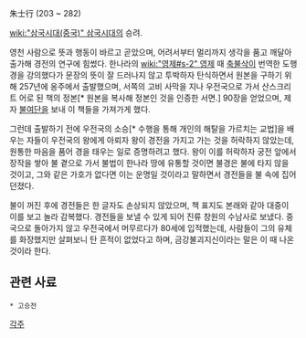 朱士行
(203 ~ 282)

[[wiki:"삼국시대(중국)" 삼국시대]]의 승려.

영천 사람으로 뜻과 행동이 바르고 곧았으며, 어려서부터 멀리까지 생각을 품고 깨달아 출가해 경전의 연구에 힘썼다. 한나라의 [[wiki:"영제#s-2" 영제]] 때 [[축불삭]]이 번역한 도행경을 강의했다가 문장의 뜻이 잘 드러나지 않고 투박하자 탄식하면서 원본을 구하기 위해 257년에 옹주에서 출발했으며, 서쪽의 고비 사막을 지나 우전국으로 가서 산스크리트 어로 된 책의 정본[* 원본을 복사해 정본인 것을 인증한 서면.] 90장을 얻었으며, 제자 [[불여단]]을 보내 이 책들을 가져가게 했다.

그런데 출발하기 전에 우전국의 소승[* 수행을 통해 개인의 해탈을 가르치는 교법]을 배우는 자들이 우전국의 왕에게 아뢰자 왕이 경전을 가지고 가는 것을 허락하지 않았는데, 원통한 마음을 품어 경을 태우는 일로 증명하려고 했다. 왕이 이를 허락하자 궁전 앞에서 장작을 쌓아 불 곁으로 가서 불법이 한나라 땅에 유통할 것이면 불경은 불에 타지 않을 것이고, 그와 같은 가호가 없다면 이는 운명일 것이라고 말하면서 경전들을 불 속에 집어던졌다.

불이 꺼진 후에 경전들은 한 글자도 손상되지 않았으며, 책 표지도 본래와 같아 대중이 이를 보고 놀라 감복했다. 경전들을 보낼 수 있게 되어 진류 창원의 수남사로 보냈다. 중국으로 돌아가지 않고 우전국에서 머무르다가 80세에 입적했는데, 사람들이 그의 유체를 화장했지만 살펴보니 탄 흔적이 없었다고 하며, 금강불괴지신이라는 말은 이 때 나온 것이라 한다.

== 관련 사료 ==
 * 고승전

[[각주]]
